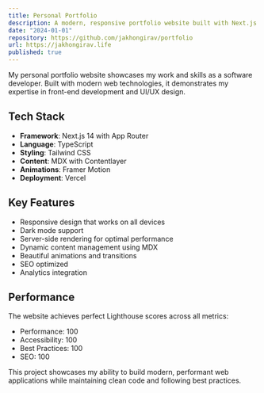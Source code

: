 ```yaml
---
title: Personal Portfolio
description: A modern, responsive portfolio website built with Next.js 14, TypeScript, and Tailwind CSS. Features server-side rendering, dynamic content loading with MDX, and smooth animations using Framer Motion.
date: "2024-01-01"
repository: https://github.com/jakhongirav/portfolio
url: https://jakhongirav.life
published: true
---
```


My personal portfolio website showcases my work and skills as a software developer. Built with modern web technologies, it demonstrates my expertise in front-end development and UI/UX design.

## Tech Stack

- **Framework**: Next.js 14 with App Router
- **Language**: TypeScript
- **Styling**: Tailwind CSS
- **Content**: MDX with Contentlayer
- **Animations**: Framer Motion
- **Deployment**: Vercel

## Key Features

- Responsive design that works on all devices
- Dark mode support
- Server-side rendering for optimal performance
- Dynamic content management using MDX
- Beautiful animations and transitions
- SEO optimized
- Analytics integration

## Performance

The website achieves perfect Lighthouse scores across all metrics:

- Performance: 100
- Accessibility: 100
- Best Practices: 100
- SEO: 100

This project showcases my ability to build modern, performant web applications while maintaining clean code and following best practices.
